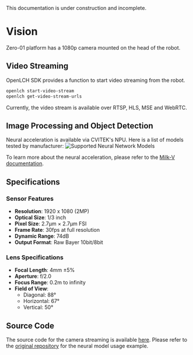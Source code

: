 
<Callout type="warning" emoji="⚠️">
This documentation is under construction and incomplete.
</Callout>

# Vision

Zero-01 platform has a 1080p camera mounted on the head of the robot.

## Video Streaming
OpenLCH SDK provides a function to start video streaming from the robot.

```bash
openlch start-video-stream
openlch get-video-stream-urls
```

Currently, the video stream is available over RTSP, HLS, MSE and WebRTC.

## Image Processing and Object Detection

Neural acceleration is available via CVITEK's NPU. Here is a list of models tested by manufacturer:
![Supported Neural Network Models](https://milkv.io/assets/images/duo-cv1800b-tpu-model_202307-97600da256223041fc004ef5a1f2fce9.png)

To learn more about the neural acceleration, please refer to the [Milk-V documentation](https://milkv.io/docs/duo/application-development/tpu/tpu-introduction).

## Specifications

### Sensor Features
- **Resolution**: 1920 x 1080 (2MP)
- **Optical Size**: 1/3 inch
- **Pixel Size**: 2.7μm × 2.7μm FSI
- **Frame Rate**: 30fps at full resolution
- **Dynamic Range**: 74dB
- **Output Format**: Raw Bayer 10bit/8bit

### Lens Specifications
- **Focal Length**: 4mm ±5%
- **Aperture**: f/2.0
- **Focus Range**: 0.2m to infinity
- **Field of View**:
  - Diagonal: 88°
  - Horizontal: 67°
  - Vertical: 50°


## Source Code

The source code for the camera streaming is available [here](https://github.com/zeroth-robotics/cvi-camera).
Please refer to the [original repository](https://github.com/milkv-duo/cvitek-tdl-sdk-sg200x) for the neural model usage example.
